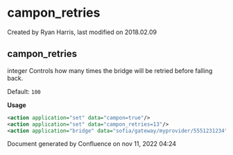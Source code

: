 
# campon_retries 

 Created by  Ryan Harris, last modified on 2018.02.09

## campon_retries

integer Controls how many times the bridge will be retried before falling back.

Default: `100`

**Usage**

```xml
<action application="set" data="campon=true"/>
<action application="set" data="campon_retries=13"/>
<action application="bridge" data="sofia/gateway/myprovider/5551231234"/>
```

Document generated by Confluence on nov 11, 2022 04:24
